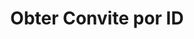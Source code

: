 ---
title: "Obter Convite por ID"
api: "GET https://regis.app.byefive.com.br/rest/invites/{id}"
description: "Obtém um convite específico pelo seu ID"
---